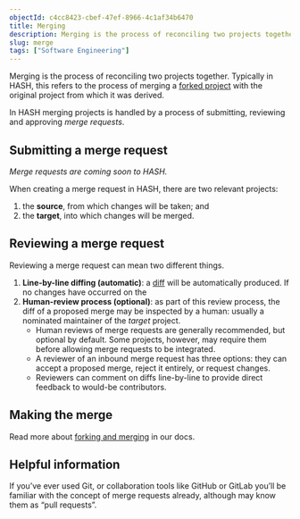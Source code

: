 ```yaml
---
objectId: c4cc8423-cbef-47ef-8966-4c1af34b6470
title: Merging
description: Merging is the process of reconciling two projects together. In HASH merging projects is handled by submitting, reviewing and approving “merge requests”.
slug: merge
tags: ["Software Engineering"]
---
```


Merging is the process of reconciling two projects together. Typically in HASH, this refers to the process of merging a [forked project](https://hash.ai/glossary/fork) with the original project from which it was derived.

In HASH merging projects is handled by a process of submitting, reviewing and approving _merge requests_.

## Submitting a merge request

_Merge requests are coming soon to HASH._

When creating a merge request in HASH, there are two relevant projects:

1.  the **source**, from which changes will be taken; and
1.  the **target**, into which changes will be merged.

## Reviewing a merge request

Reviewing a merge request can mean two different things.

1.  **Line-by-line diffing (automatic)**: a [diff](https://hash.ai/glossary/diff) will be automatically produced. If no changes have occurred on the
1.  **Human-review process (optional)**: as part of this review process, the diff of a proposed merge may be inspected by a human: usually a nominated maintainer of the _target_ project.
    - Human reviews of merge requests are generally recommended, but optional by default. Some projects, however, may require them before allowing merge requests to be integrated.
    - A reviewer of an inbound merge request has three options: they can accept a proposed merge, reject it entirely, or request changes.
    - Reviewers can comment on diffs line-by-line to provide direct feedback to would-be contributors.

## Making the merge

Read more about [forking and merging](https://hash.ai/docs/simulation/creating-simulations/collaboration/forking-and-merging) in our docs.

## Helpful information

If you’ve ever used Git, or collaboration tools like GitHub or GitLab you’ll be familiar with the concept of merge requests already, although may know them as “pull requests”.
